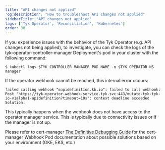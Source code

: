 ```yaml
---
title: "API changes not applied"
'og:description': "How to troubleshoot API changes not applied"
sidebarTitle: "API changes not applied"
tags: ['Tyk Operator', 'Reconciliation', 'Kubernetes']
order: 30
---
```


If you experience issues with the behavior of the Tyk Operator (e.g. API changes not being applied), to investigate, you can check the logs of the tyk-operator-controller-manager Deployment's pod in your cluster with the following command:

```console
$ kubectl logs $TYK_CONTROLLER_MANAGER_POD_NAME -n $TYK_OPERATOR_NS manager
```

If the operator webhook cannot be reached, this internal error occurs:

```console
failed calling webhook "mapidefinition.kb.io": failed to call webhook: Post "https://tyk-operator-webhook-service.tyk.svc:443/mutate-tyk-tyk-io-v1alpha1-apidefinition?timeout=10s": context deadline exceeded
Solution:
```
This typically happens when the webhook does not have access to the operator manager service. This is typically due to connectivity issues or if the manager is not up.

Please refer to cert-manager [The Definitive Debugging Guide](https://cert-manager.io/docs/troubleshooting/webhook/#error-context-deadline-exceeded) for the cert-manager Webhook Pod documentation about possible solutions based on your environment (GKE, EKS, etc.)
